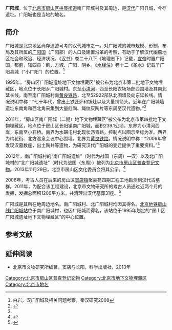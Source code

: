 '''广阳城'''，位于[[北京市|北京市]][[房山区|房山区]][[拱辰街道_(北京市)|拱辰街道]]南广阳城村及其周边，是[[汉代|汉代]]广阳县城，今存遗址。广阳城也是当地的地名。

==简介==
广阳城是北京地区尚存遗迹可考的汉代城市之一。对广阳城的城市规模、形制、布局及其所属的[[广阳国|广阳国]]（广阳郡）的人口及建置沿革的考察，有助于了解汉代幽燕地区社会和政治、经济状况。《[[汉书|汉书]]》卷二十八下《地理志下》记载，[[汉宣帝|宣帝]]时置广阳国，都[[蓟|蓟]]，辖四县：蓟、方城、广阳、阴乡。《[[水经注|水经注]]》卷十二《圣水》记载了广阳县城（“小广阳”）的位置。<ref>白岩，汉广阳城及相关问题考察，秦汉研究2008</ref>

1995年，“房山区广阳城遗址地下文物埋藏区”被公布为北京市第二批地下文物埋藏区，地点位于长阳乡广阳城村。东至[[小清河_(北京)|小清河]]，西至长阳农场场部西围墙及其南北延长线，南至南广阳城村南[[黄良铁路|黄良铁路]]，北至52922部队北围墙及向东延长线。情况说明中称：“七十年代，曾出土铁匠炉和锅灶以及大量铜箭头。近年在广阳城墙遗址东南角和西北角采集到大量红陶、绳纹灰陶片等东周至汉代遗物。”<ref name=bjwb>{{Cite web|url=http://www.bjww.gov.cn/wbsj/bjwbdw.htm# |title=北京市地下文物埋藏区 |author= |date= |publisher=北京文博 |language= |accessdate=2016-12-31 |quote= |deadurl=yes |archiveurl=https://web.archive.org/web/20161229082946/http://www.bjww.gov.cn/wbsj/bjwbdw.htm |archivedate=2016-12-29 }}</ref>

2011年，“房山区南广阳城（二期）地下文物埋藏区”被公布为北京市第四批地下文物埋藏区，地点位于房山区长阳镇南广阳城，面积239.1公顷。东界为小清河西岸，东南至小石桥。南界为水碾屯村北现状沥青路，控制点以图示坐标为准。西界为梅花街、北方温泉会议中心围墙。北界为[[黄良铁路|黄良铁路]]。情况说明中称：“2006年曾发现汉墓数座，出土陶井等遗物，为研究汉代广阳城的变迁提供了重要资料。”<ref name=bjwb/>

2012年，南广阳城村的“南广阳城遗址”（时代为战国（东周）—汉）以及北广阳城村的“北广阳城遗址”（时代为战国（东周））被列为[[北京市房山区普查登记文物|北京市房山区普查登记文物]]。2013年11月29日，北京市房山区文化委员会将其公示。<ref>{{Cite web|url = http://whw.bjfsh.gov.cn/whycbh/wwbh/19078.htm|title = 北京市房山区第三次全国文物普查不可移动文物名录|author = |date = 2013-11-29|publisher = 北京市房山区文化委员会|language = |accessdate = |quote = |archive-url = https://web.archive.org/web/20161228032506/http://whw.bjfsh.gov.cn/whycbh/wwbh/19078.htm|archive-date = 2016-12-28|dead-url = yes}}</ref>

2006年，考古人员在后来的房山区[[窦店镇|窦店镇]]聚豪苑四期工程工地勘测到汉代古墓群。2011年，为配合该工程建设，北京市文物研究所的考古人员通过近两个月的发掘，发掘总面积1200平方米，共清理出汉代墓葬31座。<ref>{{Cite web |url = http://news.sina.com.cn/c/2009-12-16/150919273472.shtml |title = 北京房山广阳城旧址发现31座汉墓 |author =  |date = 2009-12-16 |publisher = 新浪 |language =  |accessdate =  |quote =  |archive-date = 2016-12-31 |archive-url = https://web.archive.org/web/20161231075210/http://news.sina.com.cn/c/2009-12-16/150919273472.shtml |dead-url = no }}</ref>

广阳城是其所在地周边地名。南广阳城村、北广阳城村均因其得名。[[北京地铁房山线|北京地铁房山线]][[广阳城站|广阳城站]]位于南广阳城村，也因广阳城而得名，该站位于1995年划定的“房山区广阳城遗址地下文物埋藏区”的中心位置。

==参考文献==
{{reflist}}

==延伸阅读==
*北京市文物研究所编著，窦店与长阳，科学出版社，2013年

[[Category:北京市房山区普查登记文物|Category:北京市房山区普查登记文物]]
[[Category:北京市地下文物埋藏区|Category:北京市地下文物埋藏区]]
[[Category:北京市地名|Category:北京市地名]]